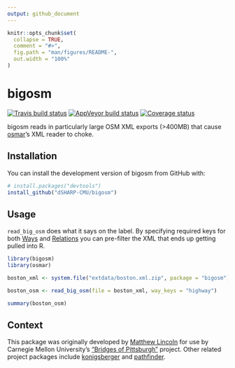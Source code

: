 ```yaml
---
output: github_document
---
```


<!-- README.md is generated from README.Rmd. Please edit that file -->

```r
knitr::opts_chunk$set(
  collapse = TRUE,
  comment = "#>",
  fig.path = "man/figures/README-",
  out.width = "100%"
)
```
# bigosm

[![Travis build status](https://travis-ci.org/dSHARP-CMU/bigosm.svg?branch=master)](https://travis-ci.org/dSHARP-CMU/bigosm)
[![AppVeyor build status](https://ci.appveyor.com/api/projects/status/github/dSHARP-CMU/bigosm?branch=master&svg=true)](https://ci.appveyor.com/project/dSHARP-CMU/bigosm)
[![Coverage status](https://codecov.io/gh/dSHARP-CMU/bigosm/branch/master/graph/badge.svg)](https://codecov.io/github/c/bigosm?branch=master)

bigosm reads in particularly large OSM XML exports (>400MB) that cause [osmar]'s XML reader to choke.

## Installation

You can install the development version of bigosm from GitHub with:

```r
# install.packages("devtools")
install_github("dSHARP-CMU/bigosm")
```

## Usage

`read_big_osm` does what it says on the label. By specifying required keys for both [Ways] and [Relations] you can pre-filter the XML that ends up getting pulled into R.

```r
library(bigosm)
library(osmar)
```

```r
boston_xml <- system.file("extdata/boston.xml.zip", package = "bigosm")

boston_osm <- read_big_osm(file = boston_xml, way_keys = "highway")

summary(boston_osm)
```

[osmar]: https://cran.r-project.org/package=osmar

[Ways]: https://wiki.openstreetmap.org/wiki/Way

[Relations]: https://wiki.openstreetmap.org/wiki/Relation

## Context

This package was originally developed by [Matthew Lincoln](https:://github.com/mdlincoln) for use by Carnegie Mellon University's ["Bridges of Pittsburgh"](http://bridgesofpittsburgh.net/) project. Other related project packages include [konigsberger] and [pathfinder].

[konigsberger]: https://github.com/dSHARP-CMU/konigsbergr

[pathfinder]: https://github.com/dSHARP-CMU/pathfinder/
